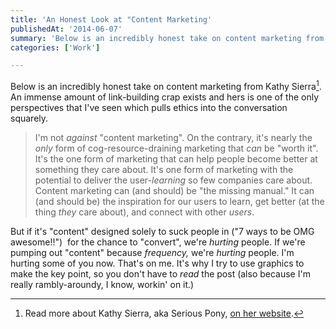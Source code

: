 ```yaml
---
title: 'An Honest Look at "Content Marketing'
publishedAt: '2014-06-07'
summary: 'Below is an incredibly honest take on content marketing from Kathy Sierra[^1]. An immense amount of link-building crap exists and hers is one of the only perspectives that I've seen which pulls ethics...'
categories: ['Work']

---
```


Below is an incredibly honest take on content marketing from Kathy Sierra[^1]. An immense amount of link-building crap exists and hers is one of the only perspectives that I've seen which pulls ethics into the conversation squarely.

> I'm not *against* "content marketing". On the contrary, it's nearly the *only* form of cog-resource-draining marketing that *can* be "worth it". It's the one form of marketing that can help people become better at something they care about. It's one form of marketing with the potential to deliver the user-*learning* so few companies care about. Content marketing can (and should) be "the missing manual." It can (and should be) the inspiration for our users to learn, get better (at the thing *they* care about), and connect with other *users*.

But if it's "content" designed solely to suck people in ("7 ways to be OMG awesome!!")  for the chance to "convert", we're *hurting* people. If we're pumping out "content" because *frequency,* we're *hurting* people. I'm hurting some of you now. That's on me. It's why I try to use graphics to make the key point, so you don't have to *read* the post (also because I'm really rambly-aroundy, I know, workin' on it.)

[^1]: Read more about Kathy Sierra, aka Serious Pony, [on her website](http://seriouspony.com/about/).
